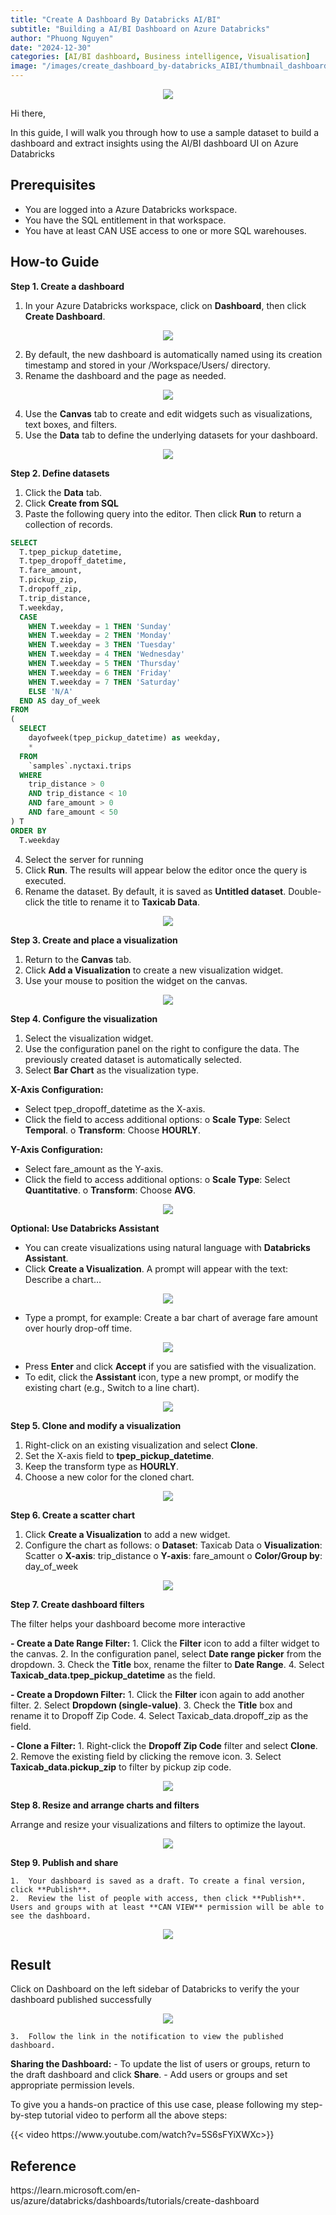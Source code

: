 ```yaml
---
title: "Create A Dashboard By Databricks AI/BI"
subtitle: "Building a AI/BI Dashboard on Azure Databricks"
author: "Phuong Nguyen"
date: "2024-12-30"
categories: [AI/BI dashboard, Business intelligence, Visualisation]
image: "/images/create_dashboard_by-databricks_AIBI/thumbnail_dashboardAIBI.png" 
---
```


<center><img src="/images/create_dashboard_by-databricks_AIBI/intro_dashboardAIBI.webp"></center>

Hi there,

In this guide, I will walk you through how to use a sample dataset to build a dashboard and extract insights using the AI/BI dashboard UI on Azure Databricks

## Prerequisites

- You are logged into a Azure Databricks workspace.
- You have the SQL entitlement in that workspace.
- You have at least CAN USE access to one or more SQL warehouses.

## How-to Guide

**Step 1. Create a dashboard**

1.	In your Azure Databricks workspace, click on **Dashboard**, then click **Create Dashboard**.

<center><img src="/images/create_dashboard_by-databricks_AIBI/Step1.png"></center>

2.	By default, the new dashboard is automatically named using its creation timestamp and stored in your /Workspace/Users/<username> directory.
3.	Rename the dashboard and the page as needed.

<center><img src="/images/create_dashboard_by-databricks_AIBI/Step2.png"></center>

4.	Use the **Canvas** tab to create and edit widgets such as visualizations, text boxes, and filters.
5.	Use the **Data** tab to define the underlying datasets for your dashboard.

<center><img src="/images/create_dashboard_by-databricks_AIBI/Step3.png"></center>

**Step 2. Define datasets**

1.	Click the **Data** tab.
2.	Click **Create from SQL**
3.	Paste the following query into the editor. Then click **Run** to return a collection of records.

```sql
SELECT
  T.tpep_pickup_datetime,
  T.tpep_dropoff_datetime,
  T.fare_amount,
  T.pickup_zip,
  T.dropoff_zip,
  T.trip_distance,
  T.weekday,
  CASE
    WHEN T.weekday = 1 THEN 'Sunday'
    WHEN T.weekday = 2 THEN 'Monday'
    WHEN T.weekday = 3 THEN 'Tuesday'
    WHEN T.weekday = 4 THEN 'Wednesday'
    WHEN T.weekday = 5 THEN 'Thursday'
    WHEN T.weekday = 6 THEN 'Friday'
    WHEN T.weekday = 7 THEN 'Saturday'
    ELSE 'N/A'
  END AS day_of_week
FROM
(
  SELECT
    dayofweek(tpep_pickup_datetime) as weekday,
    *
  FROM
    `samples`.nyctaxi.trips
  WHERE
    trip_distance > 0
    AND trip_distance < 10
    AND fare_amount > 0
    AND fare_amount < 50
) T
ORDER BY
  T.weekday
```
4.	Select the server for running
5.	Click **Run**. The results will appear below the editor once the query is executed.
6.	Rename the dataset. By default, it is saved as **Untitled dataset**. Double-click the title to rename it to **Taxicab Data**.

<center><img src="/images/create_dashboard_by-databricks_AIBI/Step4.png"></center>

**Step 3. Create and place a visualization**

1.	Return to the **Canvas** tab.
2.	Click **Add a Visualization** to create a new visualization widget.
3.	Use your mouse to position the widget on the canvas.

<center><img src="/images/create_dashboard_by-databricks_AIBI/Step5.png"></center>

**Step 4. Configure the visualization**

1.	Select the visualization widget.
2.	Use the configuration panel on the right to configure the data. The previously created dataset is automatically selected.
3.	Select **Bar Chart** as the visualization type.

**X-Axis Configuration:**

- Select tpep_dropoff_datetime as the X-axis.
- Click the field to access additional options:
    o	**Scale Type**: Select **Temporal**.
    o	**Transform**: Choose **HOURLY**.

**Y-Axis Configuration:**

- Select fare_amount as the Y-axis.
- Click the field to access additional options:
    o	**Scale Type**: Select **Quantitative**.
    o	**Transform**: Choose **AVG**.

<center><img src="/images/create_dashboard_by-databricks_AIBI/Step6.png"></center>

**Optional: Use Databricks Assistant**

- You can create visualizations using natural language with **Databricks Assistant**.
- Click **Create a Visualization**. A prompt will appear with the text: Describe a chart...

<center><img src="/images/create_dashboard_by-databricks_AIBI/Step7.png"></center>

- Type a prompt, for example: Create a bar chart of average fare amount over hourly drop-off time.

<center><img src="/images/create_dashboard_by-databricks_AIBI/Step8.png"></center>

- Press **Enter** and click **Accept** if you are satisfied with the visualization.
- To edit, click the **Assistant** icon, type a new prompt, or modify the existing chart (e.g., Switch to a line chart).

<center><img src="/images/create_dashboard_by-databricks_AIBI/Step9.png"></center>

**Step 5. Clone and modify a visualization**

1.	Right-click on an existing visualization and select **Clone**.
2.	Set the X-axis field to **tpep_pickup_datetime**.
3.	Keep the transform type as **HOURLY**.
4.	Choose a new color for the cloned chart.

<center><img src="/images/create_dashboard_by-databricks_AIBI/Step10.png"></center>

**Step 6. Create a scatter chart**

1.	Click **Create a Visualization** to add a new widget.
2.	Configure the chart as follows:
    o	**Dataset**: Taxicab Data
    o	**Visualization**: Scatter
    o	**X-axis**: trip_distance
    o	**Y-axis**: fare_amount
    o	**Color/Group by**: day_of_week

<center><img src="/images/create_dashboard_by-databricks_AIBI/Step11.png"></center>

**Step 7. Create dashboard filters**

The filter helps your dashboard become more interactive

**- Create a Date Range Filter:**
    1.	Click the **Filter** icon to add a filter widget to the canvas.
    2.	In the configuration panel, select **Date range picker** from the dropdown.
    3.	Check the **Title** box, rename the filter to **Date Range**.
    4.	Select **Taxicab_data.tpep_pickup_datetime** as the field.

**- Create a Dropdown Filter:**
    1.	Click the **Filter** icon again to add another filter.
    2.	Select **Dropdown (single-value)**.
    3.	Check the **Title** box and rename it to Dropoff Zip Code.
    4.	Select Taxicab_data.dropoff_zip as the field.

**- Clone a Filter:**
    1.	Right-click the **Dropoff Zip Code** filter and select **Clone**.
    2.	Remove the existing field by clicking the remove icon.
    3.	Select **Taxicab_data.pickup_zip** to filter by pickup zip code.

<center><img src="/images/create_dashboard_by-databricks_AIBI/Step12.png"></center>

**Step 8. Resize and arrange charts and filters**

Arrange and resize your visualizations and filters to optimize the layout.

<center><img src="/images/create_dashboard_by-databricks_AIBI/Step13.png"></center>

**Step 9. Publish and share**

    1.	Your dashboard is saved as a draft. To create a final version, click **Publish**.
    2.	Review the list of people with access, then click **Publish**. Users and groups with at least **CAN VIEW** permission will be able to see the dashboard.
    
<center><img src="/images/create_dashboard_by-databricks_AIBI/Step14.png"></center>

## Result
Click on Dashboard on the left sidebar of Databricks to verify the your dashboard published successfully

<center><img src="/images/create_dashboard_by-databricks_AIBI/Step15.png"></center>

    3.	Follow the link in the notification to view the published dashboard.

**Sharing the Dashboard:**
- To update the list of users or groups, return to the draft dashboard and click **Share**.
- Add users or groups and set appropriate permission levels.


To give you a hands-on practice of this use case, please following my step-by-step tutorial video to perform all the above steps:

{{< video https://www.youtube.com/watch?v=5S6sFYiXWXc>}}

## Reference

https://learn.microsoft.com/en-us/azure/databricks/dashboards/tutorials/create-dashboard